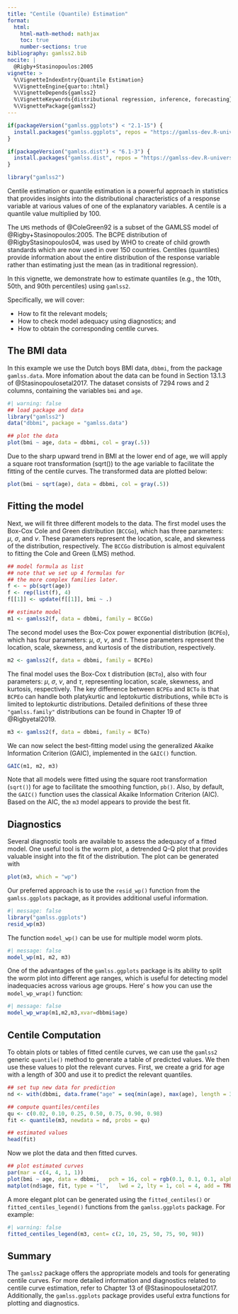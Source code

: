 ```yaml
---
title: "Centile (Quantile) Estimation"
format: 
  html:
    html-math-method: mathjax
    toc: true
    number-sections: true
bibliography: gamlss2.bib
nocite: |
  @Rigby+Stasinopoulos:2005
vignette: >
  %\VignetteIndexEntry{Quantile Estimation}
  %\VignetteEngine{quarto::html}
  %\VignetteDepends{gamlss2}
  %\VignetteKeywords{distributional regression, inference, forecasting}
  %\VignettePackage{gamlss2}
---
```


```r
if(packageVersion("gamlss.ggplots") < "2.1-15") {
  install.packages("gamlss.ggplots", repos = "https://gamlss-dev.R-universe.dev")
}

if(packageVersion("gamlss.dist") < "6.1-3") {
  install.packages("gamlss.dist", repos = "https://gamlss-dev.R-universe.dev")
}

library("gamlss2")
```

Centile estimation or quantile estimation is a powerful approach in statistics that
provides insights into the distributional characteristics of a response variable at
various values of one of the explanatory variables. A centile is a quantile value multiplied by 100.

The `LMS` methods of @ColeGreen92 is a subset of the GAMLSS model of @Rigby+Stasinopoulos:2005.
The BCPE  distribution  of @RigbyStasinopoulos04, was used by WHO to create of child growth
standards which are now used in over 150 countries. Centiles (quantiles) provide information
about the entire distribution of the response variable rather than estimating just the mean
(as in traditional regression).

In this vignette, we demonstrate how to estimate quantiles
(e.g., the 10th, 50th, and 90th percentiles) using `gamlss2`.

Specifically, we will cover:

* How to fit the relevant models;
* How to check model adequacy using diagnostics; and
* How to obtain the corresponding centile curves.

## The BMI data

In this example we use the Dutch boys BMI data, `dbbmi`, from the package `gamlss.data`.
More infomation about the data can be found in Section 13.1.3 of @Stasinopoulosetal2017.
The dataset consists of $7294$ rows and $2$ columns, containing the variables `bmi` and `age`.

```r
#| warning: false 
## load package and data
library("gamlss2")
data("dbbmi", package = "gamlss.data")

## plot the data
plot(bmi ~ age, data = dbbmi, col = gray(.5))
```

Due to the sharp upward trend in BMI at the lower end of age, we will apply a square root
transformation (sqrt()) to the age variable to facilitate the fitting of the centile curves.
The transformed data are plotted below:

```r
plot(bmi ~ sqrt(age), data = dbbmi, col = gray(.5))
```

## Fitting the model

Next, we will fit three different models to the data. The first model uses the Box-Cox Cole and
Green distribution (`BCCGo`), which has three parameters: $\mu$, $\sigma$, and $\nu$. These
parameters represent the location, scale, and skewness of the distribution, respectively.
The `BCCGo` distribution is almost equivalent to fitting the Cole and Green (LMS) method.

```r
## model formula as list
## note that we set up 4 formulas for
## the more complex families later.
f <- ~ pb(sqrt(age))
f <- rep(list(f), 4)
f[[1]] <- update(f[[1]], bmi ~ .)

## estimate model
m1 <- gamlss2(f, data = dbbmi, family = BCCGo)
```

The second model uses the Box-Cox power exponential distribution (`BCPEo`), which has four
parameters: $\mu$, $\sigma$, $\nu$, and $\tau$. These parameters represent the location,
scale, skewness, and kurtosis of the distribution, respectively.

```r
m2 <- gamlss2(f, data = dbbmi, family = BCPEo)
```

The final model uses the Box-Cox t distribution (`BCTo`), also with four parameters:
$\mu$, $\sigma$, $\nu$, and $\tau$, representing location, scale, skewness, and kurtosis,
respectively. The key difference between `BCPEo` and `BCTo` is that `BCPEo` can handle both
platykurtic and leptokurtic distributions, while `BCTo` is limited to leptokurtic distributions.
Detailed definitions of these three `"gamlss.family"` distributions can be found in
Chapter 19 of @Rigbyetal2019.

```r
m3 <- gamlss2(f, data = dbbmi, family = BCTo)
```

We can now select the best-fitting model using the generalized Akaike Information Criterion (GAIC),
implemented in the `GAIC()` function.

```r
GAIC(m1, m2, m3)
```

Note that all models were fitted using the square root transformation (`sqrt()`) for age to
facilitate the smoothing function, `pb()`. Also, by default, the `GAIC()` function uses
the classical Akaike Information Criterion (AIC). Based on the AIC, the `m3` model appears
to provide the best fit.

## Diagnostics

Several diagnostic tools are available to assess the adequacy of a fitted model. One useful tool
is the worm plot, a detrended Q-Q plot that provides valuable insight into the fit of the
distribution. The plot can be generated with   

```r
plot(m3, which = "wp")
```

Our preferred approach is to use the `resid_wp()` function from the `gamlss.ggplots` package,
as it provides additional useful information.

```r
#| message: false
library("gamlss.ggplots")
resid_wp(m3)
```
The function `model_wp()` can be use for multiple model worm plots.  
```r
#| message: false
model_wp(m1, m2, m3)
```

One of the advantages of the `gamlss.ggplots` package is its ability to split the worm plot
into different age ranges, which is useful for detecting model inadequacies across various
age groups. Here' s how you can use the `model_wp_wrap()` function:
    
```r
#| message: false
model_wp_wrap(m1,m2,m3,xvar=dbbmi$age)
```

## Centile Computation

To obtain plots or tables of fitted centile curves, we can use the `gamlss2` generic `quantile()`
method to generate a table of predicted values. We then use these values to plot the
relevant curves. First, we create a grid for age with a length of 300 and use it to
predict the relevant quantiles.

```r
## set tup new data for prediction
nd <- with(dbbmi, data.frame("age" = seq(min(age), max(age), length = 300)))

## compute quantiles/centiles
qu <- c(0.02, 0.10, 0.25, 0.50, 0.75, 0.90, 0.98)
fit <- quantile(m3, newdata = nd, probs = qu)

## estimated values
head(fit)
```

Now we plot the data and then fitted curves. 

```r
## plot estimated curves
par(mar = c(4, 4, 1, 1)) 
plot(bmi ~ age, data = dbbmi,   pch = 16, col = rgb(0.1, 0.1, 0.1, alpha = 0.1)) 
matplot(nd$age, fit, type = "l",   lwd = 2, lty = 1, col = 4, add = TRUE)
```

A more elegant plot can be generated using the `fitted_centiles()` or `fitted_centiles_legend()`
functions from the `gamlss.ggplots` package. For example:

```r
#| warning: false   
fitted_centiles_legend(m3, cent= c(2, 10, 25, 50, 75, 90, 98))
```

## Summary

The `gamlss2` package offers the appropriate models and tools for generating centile curves.
For more detailed information and diagnostics related to centile curve estimation, refer to
Chapter 13 of @Stasinopoulosetal2017. Additionally, the `gamlss.ggplots` package provides
useful extra functions for plotting and diagnostics.

